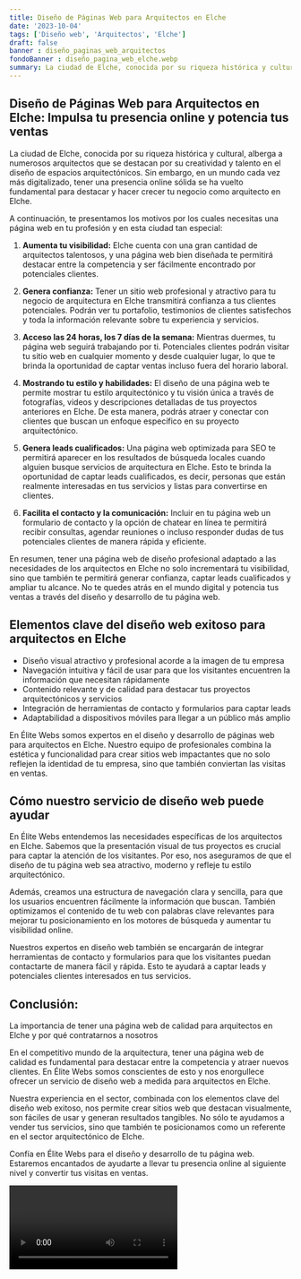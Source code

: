 ```yaml
---
title: Diseño de Páginas Web para Arquitectos en Elche
date: '2023-10-04'
tags: ['Diseño web', 'Arquitectos', 'Elche']
draft: false
banner : diseño_paginas_web_arquitectos
fondoBanner : diseño_pagina_web_elche.webp
summary: La ciudad de Elche, conocida por su riqueza histórica y cultural, alberga a numerosos arquitectos que se destacan por su creatividad y talento en el diseño de espacios arquitectónicos. Sin embargo, en un mundo cada vez más digitalizado, tener una presencia online sólida se ha vuelto fundamental para destacar y hacer crecer tu negocio como arquitecto en Elche.
---
```


## **Diseño de Páginas Web para Arquitectos en Elche: Impulsa tu presencia online y potencia tus ventas**

La ciudad de Elche, conocida por su riqueza histórica y cultural, alberga a numerosos arquitectos que se destacan por su creatividad y talento en el diseño de espacios arquitectónicos. Sin embargo, en un mundo cada vez más digitalizado, tener una presencia online sólida se ha vuelto fundamental para destacar y hacer crecer tu negocio como arquitecto en Elche.

A continuación, te presentamos los motivos por los cuales necesitas una página web en tu profesión y en esta ciudad tan especial:

1. **Aumenta tu visibilidad:** Elche cuenta con una gran cantidad de arquitectos talentosos, y una página web bien diseñada te permitirá destacar entre la competencia y ser fácilmente encontrado por potenciales clientes.

2. **Genera confianza:** Tener un sitio web profesional y atractivo para tu negocio de arquitectura en Elche transmitirá confianza a tus clientes potenciales. Podrán ver tu portafolio, testimonios de clientes satisfechos y toda la información relevante sobre tu experiencia y servicios.

3. **Acceso las 24 horas, los 7 días de la semana:** Mientras duermes, tu página web seguirá trabajando por ti. Potenciales clientes podrán visitar tu sitio web en cualquier momento y desde cualquier lugar, lo que te brinda la oportunidad de captar ventas incluso fuera del horario laboral.

4. **Mostrando tu estilo y habilidades:** El diseño de una página web te permite mostrar tu estilo arquitectónico y tu visión única a través de fotografías, videos y descripciones detalladas de tus proyectos anteriores en Elche. De esta manera, podrás atraer y conectar con clientes que buscan un enfoque específico en su proyecto arquitectónico.

5. **Genera leads cualificados:** Una página web optimizada para SEO te permitirá aparecer en los resultados de búsqueda locales cuando alguien busque servicios de arquitectura en Elche. Esto te brinda la oportunidad de captar leads cualificados, es decir, personas que están realmente interesadas en tus servicios y listas para convertirse en clientes.

6. **Facilita el contacto y la comunicación:** Incluir en tu página web un formulario de contacto y la opción de chatear en línea te permitirá recibir consultas, agendar reuniones o incluso responder dudas de tus potenciales clientes de manera rápida y eficiente.

En resumen, tener una página web de diseño profesional adaptado a las necesidades de los arquitectos en Elche no solo incrementará tu visibilidad, sino que también te permitirá generar confianza, captar leads cualificados y ampliar tu alcance. No te quedes atrás en el mundo digital y potencia tus ventas a través del diseño y desarrollo de tu página web.

<GifSeo />

<Cta />

## Elementos clave del diseño web exitoso para arquitectos en Elche

- Diseño visual atractivo y profesional acorde a la imagen de tu empresa
- Navegación intuitiva y fácil de usar para que los visitantes encuentren la información que necesitan rápidamente
- Contenido relevante y de calidad para destacar tus proyectos arquitectónicos y servicios
- Integración de herramientas de contacto y formularios para captar leads
- Adaptabilidad a dispositivos móviles para llegar a un público más amplio

En Élite Webs somos expertos en el diseño y desarrollo de páginas web para arquitectos en Elche. Nuestro equipo de profesionales combina la estética y funcionalidad para crear sitios web impactantes que no solo reflejen la identidad de tu empresa, sino que también conviertan las visitas en ventas.

## Cómo nuestro servicio de diseño web puede ayudar

En Élite Webs entendemos las necesidades específicas de los arquitectos en Elche. Sabemos que la presentación visual de tus proyectos es crucial para captar la atención de los visitantes. Por eso, nos aseguramos de que el diseño de tu página web sea atractivo, moderno y refleje tu estilo arquitectónico.

Además, creamos una estructura de navegación clara y sencilla, para que los usuarios encuentren fácilmente la información que buscan. También optimizamos el contenido de tu web con palabras clave relevantes para mejorar tu posicionamiento en los motores de búsqueda y aumentar tu visibilidad online.

Nuestros expertos en diseño web también se encargarán de integrar herramientas de contacto y formularios para que los visitantes puedan contactarte de manera fácil y rápida. Esto te ayudará a captar leads y potenciales clientes interesados en tus servicios.

## Conclusión: 
La importancia de tener una página web de calidad para arquitectos en Elche y por qué contratarnos a nosotros

En el competitivo mundo de la arquitectura, tener una página web de calidad es fundamental para destacar entre la competencia y atraer nuevos clientes. En Élite Webs somos conscientes de esto y nos enorgullece ofrecer un servicio de diseño web a medida para arquitectos en Elche.

Nuestra experiencia en el sector, combinada con los elementos clave del diseño web exitoso, nos permite crear sitios web que destacan visualmente, son fáciles de usar y generan resultados tangibles. No sólo te ayudamos a vender tus servicios, sino que también te posicionamos como un referente en el sector arquitectónico de Elche.

Confía en Élite Webs para el diseño y desarrollo de tu página web. Estaremos encantados de ayudarte a llevar tu presencia online al siguiente nivel y convertir tus visitas en ventas.

<Video />

<CtaBot job='Arquitectos' city='Elche'/>

<Gmaps query='Elche+españa+maps' />